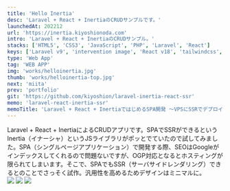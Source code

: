 ```yaml
---
title: 'Hello Inertia'
desc: 'Laravel + React + InertiaのCRUDサンプルです。'
launchedAt: 202212
url: 'https://inertia.kiyoshionoda.com'
intro: 'Laravel + React + InertiaのCRUDサンプル。'
stacks: ['HTML5', 'CSS3', 'JavaScript', 'PHP', 'Laravel', 'React']
keys: ['Laravel v9', 'intervention image', 'React v18', 'tailwindcss', 'VPS', 'LEMP', 'KUSANAGI']
type: 'Web App'
tag: 'WEB APP'
img: 'works/helloinertia.jpg'
thumb: 'works/helloinertia-top.jpg'
next: 'miita'
prev: 'portfolio'
git: 'https://github.com/kiyoshion/laravel-inertia-react-ssr'
memo: 'laravel-react-inertia-ssr'
memoTitle: 'Laravel + React + InertiaではじめるSPA開発 〜VPSにSSRでデプロイしてみた〜'
---
```


<div class='sm:my-20 my-8'>
Laravel + React + InertiaによるCRUDアプリです。SPAでSSRができるというInertia（イナーシャ）というJSライブラリがポッとでていたので試してみました。SPA（シングルページアプリケーション）で開発する際、SEOはGoogleがインデックスしてくれるので問題ないですが、OGP対応となるとホスティングが限られてしまいます。そこで、SPAでもSSR（サーバサイドレンダリング）できるとのことでさっそく試作。汎用性を高めるためデザインはミニマルに。
</div>

<img class='sm:my-20 my-8' src='/img/works/helloinertia-top-1.jpg' />
<img class='sm:my-20 my-8' src='/img/works/helloinertia-top-2.jpg' />
<img class='sm:my-20 my-8' src='/img/works/helloinertia-top-3.jpg' />
